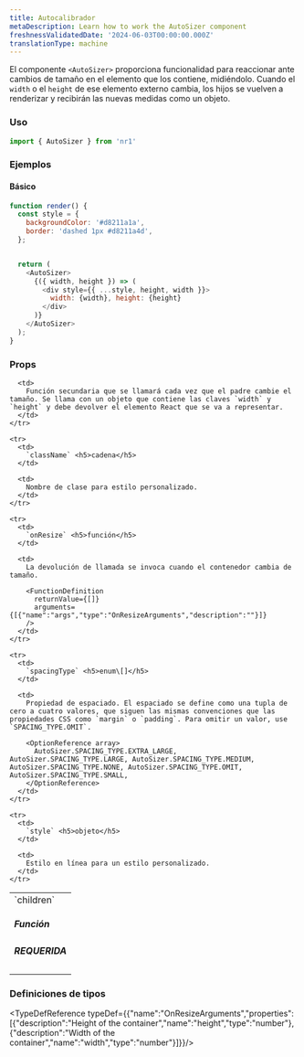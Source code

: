 ```yaml
---
title: Autocalibrador
metaDescription: Learn how to work the AutoSizer component
freshnessValidatedDate: '2024-06-03T00:00:00.000Z'
translationType: machine
---
```


El componente `<AutoSizer>` proporciona funcionalidad para reaccionar ante cambios de tamaño en el elemento que los contiene, midiéndolo. Cuando el `width` o el `height` de ese elemento externo cambia, los hijos se vuelven a renderizar y recibirán las nuevas medidas como un objeto.

### Uso

```js
import { AutoSizer } from 'nr1'
```

### Ejemplos

#### Básico

```js
function render() {
  const style = {
    backgroundColor: '#d8211a1a',
    border: 'dashed 1px #d8211a4d',
  };


  return (
    <AutoSizer>
      {({ width, height }) => (
        <div style={{ ...style, height, width }}>
          width: {width}, height: {height}
        </div>
      )}
    </AutoSizer>
  );
}
```

### Props

<table>
  <tbody>
    <tr>
      <td>
        `children` <h5>Función</h5><h5>REQUERIDA</h5>
      </td>

      <td>
        Función secundaria que se llamará cada vez que el padre cambie el tamaño. Se llama con un objeto que contiene las claves `width` y `height` y debe devolver el elemento React que se va a representar.
      </td>
    </tr>

    <tr>
      <td>
        `className` <h5>cadena</h5>
      </td>

      <td>
        Nombre de clase para estilo personalizado.
      </td>
    </tr>

    <tr>
      <td>
        `onResize` <h5>función</h5>
      </td>

      <td>
        La devolución de llamada se invoca cuando el contenedor cambia de tamaño.

        <FunctionDefinition
          returnValue={[]}
          arguments={[{"name":"args","type":"OnResizeArguments","description":""}]}
        />
      </td>
    </tr>

    <tr>
      <td>
        `spacingType` <h5>enum\[]</h5>
      </td>

      <td>
        Propiedad de espaciado. El espaciado se define como una tupla de cero a cuatro valores, que siguen las mismas convenciones que las propiedades CSS como `margin` o `padding`. Para omitir un valor, use `SPACING_TYPE.OMIT`.

        <OptionReference array>
          AutoSizer.SPACING_TYPE.EXTRA_LARGE, AutoSizer.SPACING_TYPE.LARGE, AutoSizer.SPACING_TYPE.MEDIUM, AutoSizer.SPACING_TYPE.NONE, AutoSizer.SPACING_TYPE.OMIT, AutoSizer.SPACING_TYPE.SMALL,
        </OptionReference>
      </td>
    </tr>

    <tr>
      <td>
        `style` <h5>objeto</h5>
      </td>

      <td>
        Estilo en línea para un estilo personalizado.
      </td>
    </tr>
  </tbody>
</table>

### Definiciones de tipos

<TypeDefReference typeDef={{"name":"OnResizeArguments","properties":[{"description":"Height of the container","name":"height","type":"number"},{"description":"Width of the container","name":"width","type":"number"}]}}/>